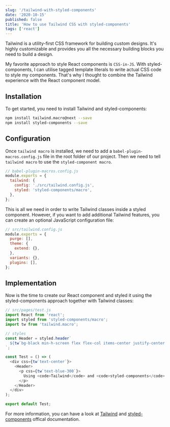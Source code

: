 ```yaml
---
slug: '/tailwind-with-styled-components'
date: '2020-10-15'
published: false
title: 'How to use Tailwind CSS with styled-components'
tags: ['react']
---
```


Tailwind is a utility-first CSS framework for building custom designs. It's highly customizable and provides you all the necessary building blocks you need to build a design.

My favorite approach to style React components is `CSS-in-JS`. With styled-components, I can utilise tagged template literals to write actual CSS code to style my components. That's why I thought to combine the Tailwind experience with the React component model.

## Installation

To get started, you need to install Tailwind and styled-components:

```bash
npm install tailwind.macro@next --save
npm install styled-components --save
```

## Configuration

Once `tailwind macro` is installed, we need to add a `babel-plugin-macros.config.js` file in the root folder of our project. Then we need to tell `tailwind macro` to use the `styled-component macro`.

```js
// babel-plugin-macros.config.js
module.exports = {
  tailwind: {
    config: './src/tailwind.config.js',
    styled: 'styled-components/macro',
  },
};
```

This is all we need in order to write Tailwind classes inside a styled component. However, if you want to add additional Tailwind features, you can create an optional JavaScript configuration file:

```js
// src/tailwind.config.js
module.exports = {
  purge: [],
  theme: {
    extend: {},
  },
  variants: {},
  plugins: [],
};
```

## Implementation

Now is the time to create our React component and styled it using the styled-components approach together with Tailwind classes:

```js
// src/pages/test.js
import React from 'react';
import styled from 'styled-components/macro';
import tw from 'tailwind.macro';

// styles
const Header = styled.header`
  ${tw`bg-black min-h-screen flex flex-col items-center justify-center text-xl text-white`};
`;

const Test = () => (
  <div css={tw`text-center`}>
    <Header>
      <p css={tw`text-blue-300`}>
        Using <code>Tailwind</code> and <code>styled-components</code> together.
      </p>
    </Header>
  </div>
);

export default Test;
```

For more information, you can have a look at <a href='https://tailwindcss.com' target='_blank'>Tailwind</a> and <a href='https://styled-components.com' target='_blank'>styled-components</a> offical documentation.
